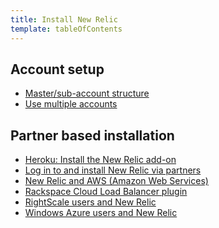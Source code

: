 ```yaml
---
title: Install New Relic
template: tableOfContents
---
```


## Account setup

* [Master/sub-account structure](/docs/accounts/install-new-relic/account-setup/manage-apps-or-users-sub-accounts)
* [Use multiple accounts](/docs/accounts/install-new-relic/account-setup/use-multiple-accounts)

## Partner based installation

* [Heroku: Install the New Relic add-on](/docs/accounts/install-new-relic/partner-based-installation/heroku-install-new-relic-add)
* [Log in to and install New Relic via partners](/docs/accounts/install-new-relic/partner-based-installation/log-install-new-relic-partners)
* [New Relic and AWS (Amazon Web Services)](/docs/accounts/install-new-relic/partner-based-installation/new-relic-aws-amazon-web-services)
* [Rackspace Cloud Load Balancer plugin](/docs/accounts/install-new-relic/partner-based-installation/rackspace-cloud-load-balancer-plugin)
* [RightScale users and New Relic](/docs/accounts/install-new-relic/partner-based-installation/rightscale-users-new-relic)
* [Windows Azure users and New Relic](/docs/accounts/install-new-relic/partner-based-installation/windows-azure-users-new-relic)
